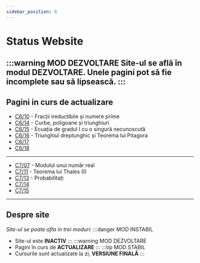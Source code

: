 ```yaml
---
sidebar_position: 0
---
```


# Status Website

:::warning MOD DEZVOLTARE
Site-ul se află în modul **DEZVOLTARE**. Unele pagini pot să fie incomplete sau să lipsească.
:::
---
## Pagini in curs de actualizare
- [C6/10](c6/10) - Fracții ireductibile și numere prime
- [C6/14](c6/14) - Curbe, poligoane și triunghiuri
- [C6/15](c6/15) - Ecuația de gradul I cu o singură necunoscută
- [C6/16](c6/16) - Triunghiul dreptunghic și Teorema lui Pitagora
- [C6/17](c6/17) 
- [C6/18](c6/18) 
---
- [C7/07](c7/07) - Modulul unui număr real
- [C7/11](c7/11) - Teorema lui Thales (I)
- [C7/13](c7/13) - Probabilitați
- [C7/14](c7/14)
- [C7/15](c7/15)

---
## Despre site
*Site-ul se poate afla in trei moduri:*
:::danger MOD INSTABIL
- Site-ul este **INACTIV**
:::
:::warning MOD DEZVOLTARE
- Pagini în curs de **ACTUALIZARE**
:::
:::tip MOD STABIL
- Cursurile sunt actualizate la zi, **VERSIUNE FINALĂ**
:::
